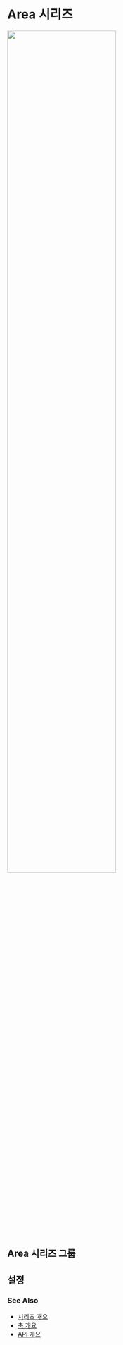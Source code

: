 # Area 시리즈

<img src="/images/guide/series-area-01.png" width="70%" class="border-img"/>

## Area 시리즈 그룹

## 설정

### See Also

- [시리즈 개요](/guide/series)
- [축 개요](/guide/axes)
- [API 개요](/docs)